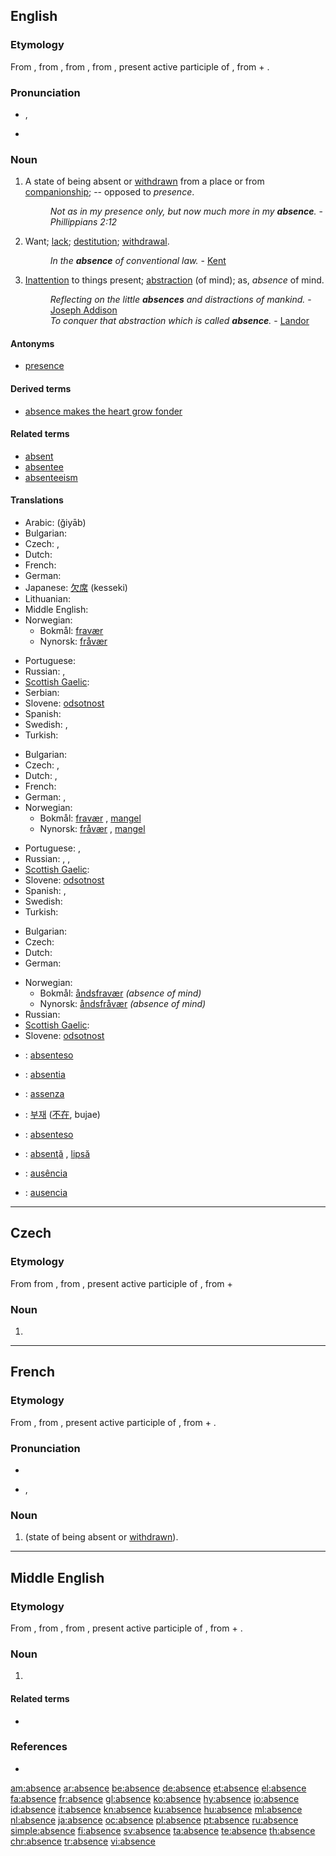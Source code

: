 ==English==

===Etymology===
From {{etyl|enm}} {{term|absence|lang=enm}}, from {{etyl|fro}} {{term|absence|lang=fro}}, from {{etyl|la}} {{term|absentia}}, from {{term|absens|absēns|absent|lang=la}}, present active participle of {{term|absum||I am away or absent|lang=la}}, from {{term|ab||from, away from|lang=la}} + {{term|sum||I am|lang=la}}.

===Pronunciation===
* {{IPA|/ˈæbsəns/}}, {{SAMPA|/"{bs@ns/}}
* {{audio|en-us-absence.ogg|Audio (US)}}

===Noun===
{{en-noun}}

# A state of being absent or [[withdrawn]] from a place or from [[companionship]]; -- opposed to ''presence''.
#: ''Not as in my presence only, but now much more in my '''absence'''.'' - ''Phillippians 2:12''
# Want; [[lack]]; [[destitution]]; [[withdrawal]].
#: ''In the '''absence''' of conventional law.'' - [[Kent]]
# [[inattention|Inattention]] to things present; [[abstraction]] (of mind); as, ''absence'' of mind.
#: ''Reflecting on the little '''absences''' and distractions of mankind.'' - [[w:Joseph Addison|Joseph Addison]]
#: ''To conquer that abstraction which is called '''absence'''.'' - [[Landor]]

====Antonyms====
* [[presence]]

====Derived terms====
* [[absence makes the heart grow fonder]]

====Related terms====
* [[absent]]
* [[absentee]]
* [[absenteeism]]

====Translations====
{{trans-top|state of being absent}}
* Arabic: {{Arab|[[غياب]]}} (ğiyāb) {{m}}
* Bulgarian: {{t|bg|отсъствие}}
* Czech: {{t-|cs|nepřítomnost|f}}, {{t-|cs|absence|f}}
* Dutch: {{t+|nl|afwezigheid|f}}
* French: {{t+|fr|absence|f}}
* German: {{t+|de|Abwesenheit|f}}
* Japanese: [[欠席]] (kesseki)
* Lithuanian: {{t|lt|nebuvimas|m|xs=Lithuanian}}
* Middle English: {{tø|enm|absence|xs=Middle English}}
* Norwegian:
** Bokmål: [[fravær]] {{n}}
** Nynorsk: [[fråvær]] {{n}}
{{trans-mid}}
* Portuguese: {{t+|pt|ausência|f}}
* Russian: {{t+|ru|отсутствие|n|tr=otsútstvije}}, {{t+|ru|отлучка|f|tr=otlúčka}}
* [[Scottish Gaelic]]: {{t-|gd|neo-làthaireachd|f|xs=Scottish Gaelic}}
* Serbian: {{t-|sr|odsustvo|n}}
* Slovene: [[odsotnost]] {{f}}
* Spanish: {{t+|es|ausencia|f}}
* Swedish: {{t|sv|frånvaro|c}}, {{t|sv|bortavaro|c}}
* Turkish: {{t|tr|yokluk}}
{{trans-bottom}}

{{trans-top|want; lack; destitution; withdrawal}}
* Bulgarian: {{t|bg|липса}}
* Czech: {{t-|cs|nepřítomnost|f}}, {{t-|cs|absence|f}}
* Dutch: {{t+|nl|afwezigheid|f}},  {{t+|nl|ontbreken|n}}
* French: {{t+|fr|absence|f}}
* German: {{t+|de|Abwesenheit|f}}, {{t|de|Fehlen|n}}
* Norwegian:
** Bokmål: [[fravær]] {{n}}, [[mangel]] {{m}}
** Nynorsk: [[fråvær]] {{n}}, [[mangel]] {{m}}
{{trans-mid}}
* Portuguese: {{t+|pt|ausência|f}}, {{t+|pt|falta|f}}
* Russian: {{t+|ru|отсутствие|n|tr=otsútstvije}}, {{t+|ru|нехватка|f|tr=nexvátka}}, {{t+|ru|недостаток|m|tr=nedostátok}}
* [[Scottish Gaelic]]: {{t-|gd|easbhaidh|f|xs=Scottish Gaelic}}
* Slovene: [[odsotnost]] {{f}}
* Spanish: {{t+|es|ausencia|f}}, {{t+|es|falta|f}}
* Swedish: {{t|sv|frånvaro|c}}
* Turkish: {{t|tr|yokluk}}
{{trans-bottom}}

{{trans-top|inattention to things present}}
* Bulgarian: {{t|bg|отсъствие}}
* Czech: {{t-|cs|nepřítomnost|f}}
* Dutch: {{t|nl|verstrooidheid|f}}
* German: {{t+|de|Abwesenheit|f}}
{{trans-mid}}
* Norwegian:
** Bokmål: [[åndsfravær]] {{n}} ''(absence of mind)''
** Nynorsk: [[åndsfråvær]] {{n}} ''(absence of mind)''
* Russian: {{t+|ru|рассеянность|f|tr=rasséjannost'}}
* [[Scottish Gaelic]]: {{t-|gd|dearmad-inntinne|m|xs=Scottish Gaelic}}
* Slovene: [[odsotnost]] {{f}}
{{trans-bottom}}

{{checktrans-top}}
* {{ttbc|Ido}}: [[absenteso]]
* {{ttbc|Interlingua}}: [[absentia]]
* {{ttbc|Italian}}: [[assenza]] {{f}}
* {{ttbc|Korean}}: [[부재]] ([[不在]], bujae)
* {{ttbc|Novial}}: [[absenteso]]
* {{ttbc|Romanian}}: [[absenţă]] {{f}}, [[lipsă]] {{f}}
* {{ttbc|Portuguese}}: [[ausência]] {{f}}
* {{ttbc|Spanish}}: [[ausencia]] {{f}}
{{trans-bottom}}

----

==Czech==

===Etymology===
From {{etyl|fr|cs}} {{term|absence|lang=fr}} from {{etyl|la|cs}} {{term|absentia}}, from {{term|absens|absēns|absent|lang=la}}, present active participle of {{term|absum||I am away or absent|lang=la}}, from {{term|ab||of, by, from|lang=la}} + {{term|sum||I am|lang=la}}

===Noun===
{{cs-noun|g=f}}

# {{l|en|absence}}

----

==French==

===Etymology===
From {{etyl|la|fr}} {{term|absentia}}, from {{term|absens|absēns|absent|lang=la}}, present active participle of {{term|absum||I am away or absent|lang=la}}, from {{term|ab||of, by, from|lang=la}} + {{term|sum||I am|lang=la}}.

===Pronunciation===
* {{audio|Fr-absence.ogg|audio}}
* {{IPA|/ap.sɑ̃s/|lang=fr}}, {{SAMPA|/ap.sA~s/}}

===Noun===
{{fr-noun|f}}

# {{l|en|absence}} (state of being absent or [[withdrawn]]).

----

==Middle English==

===Etymology===
From {{etyl|fro|enm}} {{term|absent|lang=fro}}, from {{etyl|la|enm}} {{term|absentia|lang=la}}, from {{term|absens|absēns|absent|lang=la}}, present active participle of {{term|absum||I am away or absent|lang=la}}, from {{term|ab||of, by, from|lang=la}} + {{term|sum||I am|lang=la}}.

===Noun===
{{enm-noun}}

# {{l|en|absent}}

====Related terms====
* {{l|enm|absent}}

===References===
*{{cite book |title=A Dictionary of Middle English |last=Stratmann |first=Francis Henry |coauthors=Henry Bradley |year=1954 |origyear=First published 1891 |publisher=Oxford University Press |location=London |page=3 |url=http://books.google.com/books?id=xIsYAAAAIAAJ&dq=Middle%20English%20dictionary&as_brr=1&pg=PA3#v=onepage&q=&f=false}}

[[am:absence]]
[[ar:absence]]
[[be:absence]]
[[de:absence]]
[[et:absence]]
[[el:absence]]
[[fa:absence]]
[[fr:absence]]
[[gl:absence]]
[[ko:absence]]
[[hy:absence]]
[[io:absence]]
[[id:absence]]
[[it:absence]]
[[kn:absence]]
[[ku:absence]]
[[hu:absence]]
[[ml:absence]]
[[nl:absence]]
[[ja:absence]]
[[oc:absence]]
[[pl:absence]]
[[pt:absence]]
[[ru:absence]]
[[simple:absence]]
[[fi:absence]]
[[sv:absence]]
[[ta:absence]]
[[te:absence]]
[[th:absence]]
[[chr:absence]]
[[tr:absence]]
[[vi:absence]]